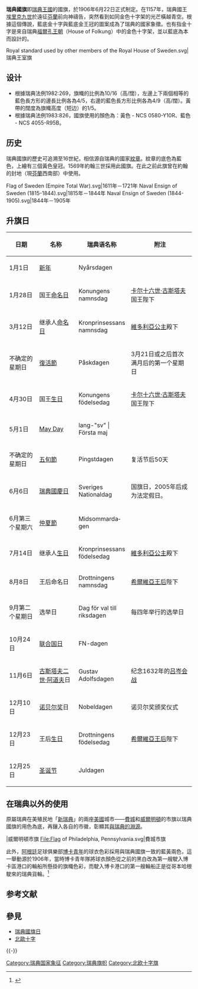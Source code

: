 {{Infobox Flag
|Name = 瑞典
|Article = 國旗
|Image = Flag of Sweden.svg
|Use = 110110
|Symbol = 
|Proportion = 5:8 或 10:16
|Adoption = 1905年6月7日使用<br />1906年6月22日正式制定
|Design = 藍底黃十字架的旗幟。
|Diminutive = 
|Image2 = Naval Ensign of Sweden.svg
|Noborder2 = yes
|Use2 = 001001
|Adoption2 = 1906年6月22日
|Proportion2 = 1:2
|Design2 = 含燕尾的藍底黃十字架旗幟
|Type =
}}

'''瑞典國旗'''即[[瑞典|瑞典王國]]的國旗，於1906年6月22日正式制定。在1157年，瑞典國王[[埃里克九世|埃里克九世]]於遠征[[芬蘭|芬蘭]]前向神禱告，突然看到如同金色十字架的光芒橫越青空。根據這個傳說，藍底金十字與藍底金王冠的圖案成為了瑞典的國家象徵。也有指金十字是來自瑞典[[福爾孔王朝|福爾孔王朝]]（House of Folkung）中的金色十字架，並以藍底為本而設計的。
<gallery>
Royal standard used by other members of the Royal House of Sweden.svg|瑞典王室旗
</gallery>

== 设计 ==
*根據瑞典法例1982:269，旗幟的比例為10/16（高/闊），左邊上下兩個相等的藍色長方形的邊長比例各為4/5，右邊的藍色長方形比例各為4/9（高/闊）。黃帶的闊度為旗幟高度（短边）的1/5。
*根據瑞典法例1983:826，國旗使用的顏色為{{link-en|NCS顏色系統|Natural Color System}}：黃色 - NCS 0580-Y10R、藍色 - NCS 4055-R95B。

== 历史 ==
瑞典國旗的歷史可追溯至16世紀，相信源自瑞典的國家[[紋章|紋章]]。紋章的底色為藍色，上繪有三個黃色皇冠。1569年約翰三世採用此國旗。在此之前此旗曾在約翰的封地（現[[芬蘭|芬蘭]]西南部）中使用。
<gallery>
Flag of Sweden (Empire Total War).svg|1611年－1721年
Naval Ensign of Sweden (1815-1844).svg|1815年－1844年  
Naval Ensign of Sweden (1844-1905).svg|1844年－1905年
</gallery>

==升旗日==
{{Main|瑞典升旗日}}

{| class="wikitable"
! scope="col" | 日期
! scope="col" | 名称
! scope="col" | 瑞典语名称
! scope="col" | 附注
|-
! scope="row" | 1月1日
| [[元旦|新年]]
| lang="sv" | Nyårsdagen
| 
|-
! scope="row" | 1月28日
| 国王[[命名日|命名日]]
| lang="sv" | Konungens namnsdag
| [[卡尔十六世·古斯塔夫|卡尔十六世·古斯塔夫]]国王陛下
|-
! scope="row" | 3月12日
| 继承人[[命名日|命名日]]
| lang="sv" | Kronprinsessans namnsdag
| [[維多利亞公主_(瑞典)|維多利亞公主]]殿下
|-
! scope="row" | 不确定的星期日
| [[復活節|復活節]]
| lang="sv" | Påskdagen
| 3月21日或之后首次满月后的第一个星期日
|-
! scope="row" | 4月30日
| 国王[[生日|生日]]
| lang="sv" | Konungens födelsedag
| [[卡尔十六世·古斯塔夫|卡尔十六世·古斯塔夫]]国王陛下
|-
! scope="row" | 5月1日
| [[国际劳动节|May Day]]
| lang-"sv" | Första maj
| 
|-
! scope="row" | 不确定的星期日
| [[五旬節|五旬節]]
| lang="sv" | Pingstdagen
| 复活节后50天
|-
! scope="row" | 6月6日
| [[瑞典國慶日|瑞典國慶日]]
| lang="sv" | Sveriges Nationaldag
| 国旗日，2005年后成为法定假日。
|-
! scope="row" | 6月第三个星期六
| [[仲夏節|仲夏節]]
| lang="sv" | Midsommardagen
| 
|-
! scope="row" | 7月14日
| 继承人[[生日|生日]]
| lang="sv" | Kronprinsessans födelsedag
| [[維多利亞公主_(瑞典)|維多利亞公主]]殿下
|-
! scope="row" | 8月8日
| 王后命名日
| lang="sv" | Drottningens namnsdag
| [[希爾維亞王后|希爾維亞王后]]陛下
|-
! scope="row" | 9月第二个星期日
| 选举日
| lang="sv" | Dag för val till riksdagen
| 每四年举行的选举日
|-
! scope="row" | 10月24日
| [[联合国日|联合国日]]
| lang="sv" | FN-dagen
| 
|-
! scope="row" | 11月6日
| [[古斯塔夫二世·阿道夫|古斯塔夫二世·阿道夫]]日
| lang="sv" | Gustav Adolfsdagen
| 纪念1632年的[[吕岑会战_(1632年)|吕岑会战]]
|-
! scope="row" | 12月10日
| [[诺贝尔奖|诺贝尔奖]]日
| lang="sv" | Nobeldagen
| 诺贝尔奖颁奖仪式
|-
! scope="row" | 12月23日
| 王后[[生日|生日]]
| lang="sv" | Drottningens födelsedag
| [[希爾維亞王后|希爾維亞王后]]陛下
|-
! scope="row" | 12月25日
| [[圣诞节|圣诞节]]
| lang="sv" | Juldagen
| 
|}

== 在瑞典以外的使用 ==
原屬瑞典在美殖民地「[[新瑞典|新瑞典]]」的兩座[[美國|美國]]城市——[[費城|費城]]和[[威尔明顿_(特拉华州)|威爾明頓]]的市旗以瑞典國旗的用色為底，再鑲入各自的市徽，彰顯其[[瑞典－美國關係|與瑞典的淵源]]。
<gallery>
|威爾明頓市旗
File:Flag of Philadelphia, Pennsylvania.svg|費城市旗
</gallery>

此外，[[阿根廷|阿根廷]]足球俱樂部[[小保加體育會|博卡青年]]的球衣色彩採用與瑞典國旗一致的藍黃兩色，這一舉動源於1906年，當時博卡青年隊將球衣顏色從之前的黑白改為第一艘駛入博卡區港口的輪船所懸掛的旗幟色彩，而駛入博卡港口的第一艘輪船正是從哥本哈根駛來的瑞典貨輪。<ref>{{cite web |author=Georgina Turner and James Dart |url=http://football.guardian.co.uk/theknowledge/story/0,13854,1643916,00.html |title=Turner, Georgina & Dart, James. "Nicking the shirts off their backs," ''The Guardian'' (London, UK), Wednesday 23 November 2005 |publisher=Football.guardian.co.uk |date= |accessdate=2013-05-05 |archive-date=2008-03-20 |archive-url=https://web.archive.org/web/20080320093647/http://football.guardian.co.uk/theknowledge/story/0,13854,1643916,00.html |dead-url=no }}</ref>

== 参考文献 ==
{{Reflist}}

== 參見 ==
{{portal box|瑞典|紋章及旗幟}}
* [[瑞典國旗日|瑞典國旗日]]
* [[北歐十字|北歐十字]]

{{-}}
{{欧洲题目|国旗}}

[[Category:瑞典国家象征|Category:瑞典国家象征]]
[[Category:瑞典旗帜|Category:瑞典旗帜]]

[[Category:北欧十字旗|Category:北欧十字旗]]